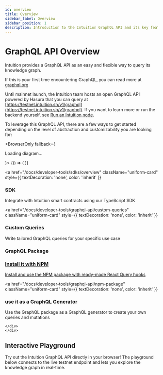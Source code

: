```yaml
---
id: overview
title: Overview
sidebar_label: Overview
sidebar_position: 1
description: Introduction to the Intuition GraphQL API and its key features
---
```



# GraphQL API Overview

Intuition provides a GraphQL API as an easy and flexible way to query its knowledge graph.

If this is your first time encountering GraphQL, you can read more at [graphql.org](https://graphql.org/).

Until mainnet launch, the Intuition team hosts an open GraphQL API powered by Hasura that you can query at [https://testnet.intuition.sh/v1/graphql](https://testnet.intuition.sh/v1/graphql).
If you want to learn more or run the backend yourself, see [Run an Intuition node](/docs/run-node/run-an-intuition-node).

To leverage this GraphQL API, there are a few ways to get started depending on the level of abstraction and customizability you are looking for:

<BrowserOnly fallback={<p>Loading diagram...</p>}>
  {() => (
    <ExcalidrawViewer src="/excalidraw/architecture-diagram.excalidraw.json" />
  )}
</BrowserOnly>

<div className="uniform-card-grid">

<a
  href="/docs/developer-tools/sdks/overview"
  className="uniform-card"
  style={{ textDecoration: 'none', color: 'inherit' }}
>
  <h3 className="uniform-card-title">SDK</h3>
  <p className="uniform-card-content">
    Integrate with Intuition smart contracts using our TypeScript SDK
  </p>
</a>

<a
  href="/docs/developer-tools/graphql-api/custom-queries"
  className="uniform-card"
  style={{ textDecoration: 'none', color: 'inherit' }}
>
  <h3 className="uniform-card-title">Custom Queries</h3>
  <p className="uniform-card-content">
    Write tailored GraphQL queries for your specific use case
  </p>
</a>

<div  className="uniform-card" style={{ gridColumn: '1 / -1' }}>
<h3 className="uniform-card-title">GraphQL Package</h3>
<div className="uniform-card-grid-small">
<a
  href="/docs/developer-tools/graphql-api/npm-package"
  className="uniform-card"
  style={{ textDecoration: 'none', color: 'inherit' }}
>
  <h3 className="uniform-card-title">Install it with NPM</h3>
  <p className="uniform-card-content">
    Install and use the NPM package with ready-made React Query hooks
  </p>
</a>

<a
  href="/docs/developer-tools/graphql-api/npm-package"
  className="uniform-card"
  style={{ textDecoration: 'none', color: 'inherit' }}
>
  <h3 className="uniform-card-title">use it as a GraphQL Generator</h3>
  <p className="uniform-card-content">
    Use the GraphQL package as a GraphQL generator to create your own queries and mutations
  </p>
</a>
</div>

    </div>
    </div>

## Interactive Playground

Try out the Intuition GraphQL API directly in your browser! The playground below connects to the live testnet endpoint and lets you explore the knowledge graph in real-time.

<GraphQLPlayground />
